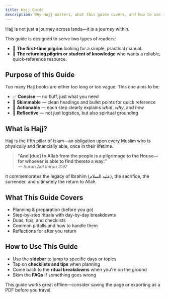 ```yaml
---
title: Hajj Guide
description: Why Hajj matters, what this guide covers, and how to use it.
---
```


Hajj is not just a journey across lands—it is a journey within.

This guide is designed to serve two types of readers:

- 🧳 **The first-time pilgrim** looking for a simple, practical manual.
- 📖 **The returning pilgrim or student of knowledge** who wants a reliable, quick-reference resource.

## Purpose of this Guide

Too many Hajj books are either too long or too vague. This one aims to be:

- ✅ **Concise** — no fluff, just what you need
- 📌 **Skimmable** — clean headings and bullet points for quick reference
- 🧠 **Actionable** — each step clearly explains *what*, *why*, and *how*
- 💭 **Reflective** — not just logistics, but also spiritual grounding

## What is Hajj?

Hajj is the fifth pillar of Islam—an obligation upon every Muslim who is physically and financially able, once in their lifetime.

> **“And [due] to Allah from the people is a pilgrimage to the House—for whoever is able to find thereto a way.”**  
> — _Surah Aal Imran 3:97_

It commemorates the legacy of Ibrahim (عليه السلام), the sacrifice, the surrender, and ultimately the return to Allah.

## What This Guide Covers

- Planning & preparation (before you go)
- Step-by-step rituals with day-by-day breakdowns
- Duas, tips, and checklists
- Common pitfalls and how to handle them
- Reflections for after you return

## How to Use This Guide

- Use the **sidebar** to jump to specific days or topics
- Tap on **checklists and tips** when planning
- Come back to the **ritual breakdowns** when you're on the ground
- Skim the **FAQs** if something goes wrong

This guide works great offline—consider saving the page or exporting as a PDF before you travel.